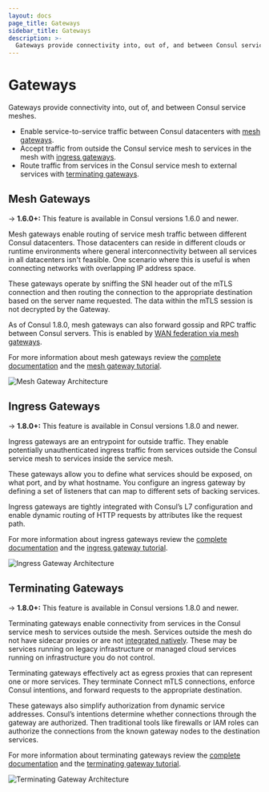 ```yaml
---
layout: docs
page_title: Gateways
sidebar_title: Gateways
description: >-
  Gateways provide connectivity into, out of, and between Consul service meshes.
---
```


# Gateways

Gateways provide connectivity into, out of, and between Consul service meshes.

* Enable service-to-service traffic between Consul datacenters with [mesh gateways](#mesh-gateways).
* Accept traffic from outside the Consul service mesh to services in the mesh with [ingress gateways](#ingress-gateways).
* Route traffic from services in the Consul service mesh to external services with [terminating gateways](#terminating-gateways).

## Mesh Gateways
-> **1.6.0+:** This feature is available in Consul versions 1.6.0 and newer.

Mesh gateways enable routing of service mesh traffic between different Consul datacenters. Those datacenters can reside
in different clouds or runtime environments where general interconnectivity between all services in all datacenters
isn't feasible. One scenario where this is useful is when connecting networks with overlapping IP address space.

These gateways operate by sniffing the SNI header out of the mTLS connection and then routing the connection to the
appropriate destination based on the server name requested. The data within the mTLS session is not decrypted by
the Gateway.

As of Consul 1.8.0, mesh gateways can also forward gossip and RPC traffic between Consul servers. 
This is enabled by [WAN federation via mesh gateways](/docs/connect/gateways/wan-federation-via-mesh-gateways).

For more information about mesh gateways review the [complete documentation](/docs/connect/gateways/mesh-gateway)
and the [mesh gateway tutorial](https://learn.hashicorp.com/tutorials/consul/service-mesh-gateways).

![Mesh Gateway Architecture](/img/mesh-gateways.png)

## Ingress Gateways
-> **1.8.0+:** This feature is available in Consul versions 1.8.0 and newer.

Ingress gateways are an entrypoint for outside traffic. They enable potentially unauthenticated ingress traffic from
services outside the Consul service mesh to services inside the service mesh. 

These gateways allow you to define what services should be exposed, on what port, and by what hostname. You configure
an ingress gateway by defining a set of listeners that can map to different sets of backing services.

Ingress gateways are tightly integrated with Consul’s L7 configuration and enable dynamic routing of HTTP requests by
attributes like the request path.

For more information about ingress gateways review the [complete documentation](/docs/connect/gateways/ingress-gateway)
and the [ingress gateway tutorial](https://learn.hashicorp.com/tutorials/consul/service-mesh-ingress-gateways).

![Ingress Gateway Architecture](/img/ingress-gateways.png)

## Terminating Gateways
-> **1.8.0+:** This feature is available in Consul versions 1.8.0 and newer.

Terminating gateways enable connectivity from services in the Consul service mesh to services outside the mesh.
Services outside the mesh do not have sidecar proxies or are not [integrated natively](/docs/connect/native).
These may be services running on legacy infrastructure or managed cloud services running on
infrastructure you do not control.

Terminating gateways effectively act as egress proxies that can represent one or more services. They terminate Connect
mTLS connections, enforce Consul intentions, and forward requests to the appropriate destination.

These gateways also simplify authorization from dynamic service addresses. Consul’s intentions determine whether
connections through the gateway are authorized. Then traditional tools like firewalls or IAM roles can authorize the
connections from the known gateway nodes to the destination services.

For more information about terminating gateways review the [complete documentation](/docs/connect/gateways/terminating-gateway)
and the [terminating gateway tutorial](https://learn.hashicorp.com/tutorials/consul/teminating-gateways-connect-external-services).

![Terminating Gateway Architecture](/img/terminating-gateways.png)
